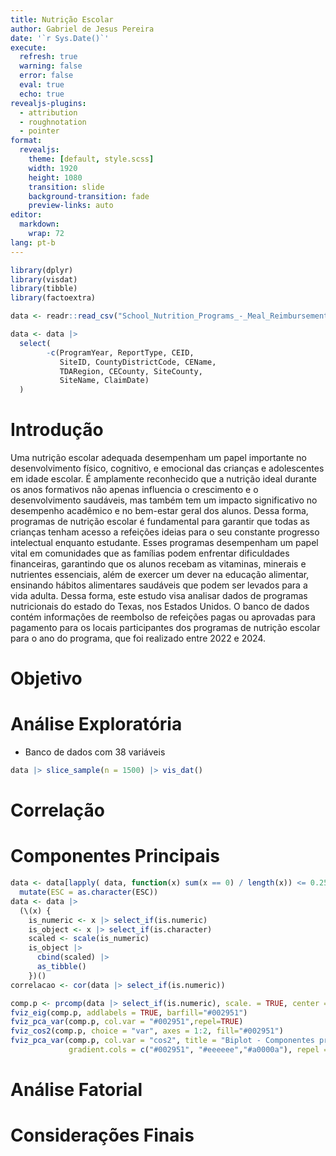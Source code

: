 ```yaml
---
title: Nutrição Escolar
author: Gabriel de Jesus Pereira
date: '`r Sys.Date()`'
execute:
  refresh: true
  warning: false
  error: false
  eval: true
  echo: true
revealjs-plugins:
  - attribution
  - roughnotation
  - pointer
format: 
  revealjs:
    theme: [default, style.scss]
    width: 1920
    height: 1080
    transition: slide
    background-transition: fade
    preview-links: auto
editor:
  markdown:
    wrap: 72
lang: pt-b
---
```


```r
library(dplyr)
library(visdat)
library(tibble)
library(factoextra)
```

```r
data <- readr::read_csv("School_Nutrition_Programs_-_Meal_Reimbursement_Information_-_Program_Year_2022-2023_20240210.csv")
```

```r
data <- data |>
  select(
        -c(ProgramYear, ReportType, CEID,
           SiteID, CountyDistrictCode, CEName,
           TDARegion, CECounty, SiteCounty,
           SiteName, ClaimDate)
  )
```

# Introdução

Uma nutrição escolar adequada desempenham um papel importante
no desenvolvimento físico, cognitivo, e emocional das
crianças e adolescentes em idade escolar. É amplamente 
reconhecido que a nutrição ideal durante os anos formativos
não apenas influencia o crescimento e o desenvolvimento
saudáveis, mas também tem um impacto significativo no
desempenho acadêmico e no bem-estar geral dos alunos. Dessa
forma, programas de nutrição escolar é fundamental para garantir que todas as crianças tenham acesso a refeições
ideias para o seu constante progresso intelectual enquanto
estudante. Esses programas desempenham um papel vital em
comunidades que as famílias podem enfrentar dificuldades 
financeiras, garantindo que os alunos recebam as vitaminas,
minerais e nutrientes essenciais, além de exercer um dever
na educação alimentar, ensinando hábitos alimentares
saudáveis que podem ser levados para a vida adulta. 
Dessa forma, este estudo visa analisar dados de programas
nutricionais do estado do Texas, nos Estados Unidos. O banco
de dados contém informações de reembolso de refeições pagas
ou aprovadas para pagamento para os locais participantes
dos programas de nutrição escolar para o ano do programa,
que foi realizado entre 2022 e 2024.

# Objetivo

# Análise Exploratória

- Banco de dados com 38 variáveis

```r
data |> slice_sample(n = 1500) |> vis_dat()
```

# Correlação

# Componentes Principais

```r
data <- data[lapply( data, function(x) sum(x == 0) / length(x)) <= 0.25] |>
  mutate(ESC = as.character(ESC))
data <- data |>
  (\(x) {
    is_numeric <- x |> select_if(is.numeric)
    is_object <- x |> select_if(is.character)
    scaled <- scale(is_numeric)
    is_object |> 
      cbind(scaled) |>
      as_tibble()
    })()
correlacao <- cor(data |> select_if(is.numeric))
```

```r
comp.p <- prcomp(data |> select_if(is.numeric), scale. = TRUE, center = TRUE, tol=0)
fviz_eig(comp.p, addlabels = TRUE, barfill="#002951")
fviz_pca_var(comp.p, col.var = "#002951",repel=TRUE)
fviz_cos2(comp.p, choice = "var", axes = 1:2, fill="#002951")
fviz_pca_var(comp.p, col.var = "cos2", title = "Biplot - Componentes principais",
             gradient.cols = c("#002951", "#eeeeee","#a0000a"), repel = TRUE)
```

# Análise Fatorial

# Considerações Finais
